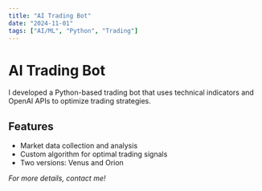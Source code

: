 ```yaml
---
title: "AI Trading Bot"
date: "2024-11-01"
tags: ["AI/ML", "Python", "Trading"]
---
```


# AI Trading Bot

I developed a Python-based trading bot that uses technical indicators and OpenAI APIs to optimize trading strategies.

## Features

- Market data collection and analysis
- Custom algorithm for optimal trading signals
- Two versions: Venus and Orion


_For more details, contact me!_
